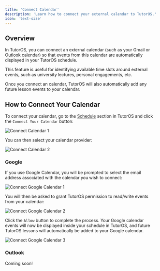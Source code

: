 ```yaml
---
title: 'Connect Calendar'
description: 'Learn how to connect your external calendar to TutorOS.'
icon: 'text-size'
---
```


## Overview

In TutorOS, you can connect an external calendar (such as your Gmail or Outlook calendar) so that events from this calendar are automatically displayed in your TutorOS schedule.

This feature is useful for identifying available time slots around external events, such as university lectures, personal engagements, etc.

Once you connect an calendar, TutorOS will also automatically add any future lesson events to your calendar.

## How to Connect Your Calendar

To connect your calendar, go to the [Schedule](https://platform.tutoros.app/schedule) section in TutorOS and click the `Connect Your Calendar` button:

![Connect Calendar 1](/images/connect-calendar-1.png)

You can then select your calendar provider:

![Connect Calendar 2](/images/connect-calendar-2.png)

### Google

If you use Google Calendar, you will be prompted to select the email address associated with the calendar you wish to connect:

![Connect Google Calendar 1](/images/connect-google-calendar-1.png)

You will then be asked to grant TutorOS permission to read/write events from your calendar:

![Connect Google Calendar 2](/images/connect-google-calendar-2.png)

Click the `Allow` button to complete the process. Your Google calendar events will now be displayed inside your schedule in TutorOS, and future TutorOS lessons
will automatically be added to your Google calendar.

![Connect Google Calendar 3](/images/connect-google-calendar-3.png)

### Outlook

Coming soon!
